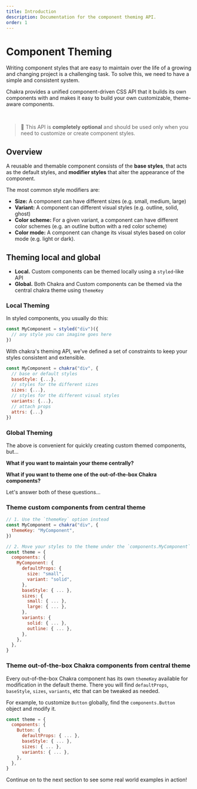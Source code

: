 ```yaml
---
title: Introduction
description: Documentation for the component theming API.
order: 1
---
```


# Component Theming

Writing component styles that are easy to maintain over the life of a growing
and changing project is a challenging task. To solve this, we need to have a
simple and consistent system.

Chakra provides a unified component-driven CSS API that it builds its own
components with and makes it easy to build your own customizable, theme-aware
components.

<br />

> 🚨 This API is **completely optional** and should be used only when you need
> to customize or create component styles.

## Overview

A reusable and themable component consists of the **base styles**, that acts as
the default styles, and **modifier styles** that alter the appearance of the
component.

The most common style modifiers are:

- **Size:** A component can have different sizes (e.g. small, medium, large)
- **Variant:** A component can different visual styles (e.g. outline, solid,
  ghost)
- **Color scheme:** For a given variant, a component can have different color
  schemes (e.g. an outline button with a red color scheme)
- **Color mode:** A component can change its visual styles based on color mode
  (e.g. light or dark).

## Theming local and global

- **Local.** Custom components can be themed locally using a `styled`-like API
- **Global.** Both Chakra and Custom components can be themed via the central
  chakra theme using `themeKey`

### Local Theming

In styled components, you usually do this:

```js live=false
const MyComponent = styled("div")({
  // any style you can imagine goes here
})
```

With chakra's theming API, we've defined a set of constraints to keep your
styles consistent and extensible.

```js live=false
const MyComponent = chakra("div", {
  // base or default styles
  baseStyle: {...},
  // styles for the different sizes
  sizes: {...},
  // styles for the different visual styles
  variants: {...},
  // attach props
  attrs: {...}
})
```

### Global Theming

The above is convenient for quickly creating custom themed components, but...

**What if you want to maintain your theme centrally?**

**What if you want to theme one of the out-of-the-box Chakra components?**

Let's answer both of these questions...

### Theme custom components from central theme

```jsx live=false
// 1. Use the `themeKey` option instead
const MyComponent = chakra("div", {
  themeKey: "MyComponent",
})

// 2. Move your styles to the theme under the `components.MyComponent` key
const theme = {
  components: {
    MyComponent: {
      defaultProps: {
        size: "small",
        variant: "solid",
      },
      baseStyle: { ... },
      sizes: {
        small: { ... },
        large: { ... },
      },
      variants: {
        solid: { ... },
        outline: { ... },
      },
    },
  },
}
```

### Theme out-of-the-box Chakra components from central theme

Every out-of-the-box Chakra component has its own `themeKey` available for
modification in the default theme. There you will find `defaultProps`,
`baseStyle`, `sizes`, `variants`, etc that can be tweaked as needed.

For example, to customize `Button` globally, find the `components.Button` object
and modify it.

```jsx live=false
const theme = {
  components: {
    Button: {
      defaultProps: { ... },
      baseStyle: { ... },
      sizes: { ... },
      variants: { ... },
    },
  },
}
```

Continue on to the next section to see some real world examples in action!
